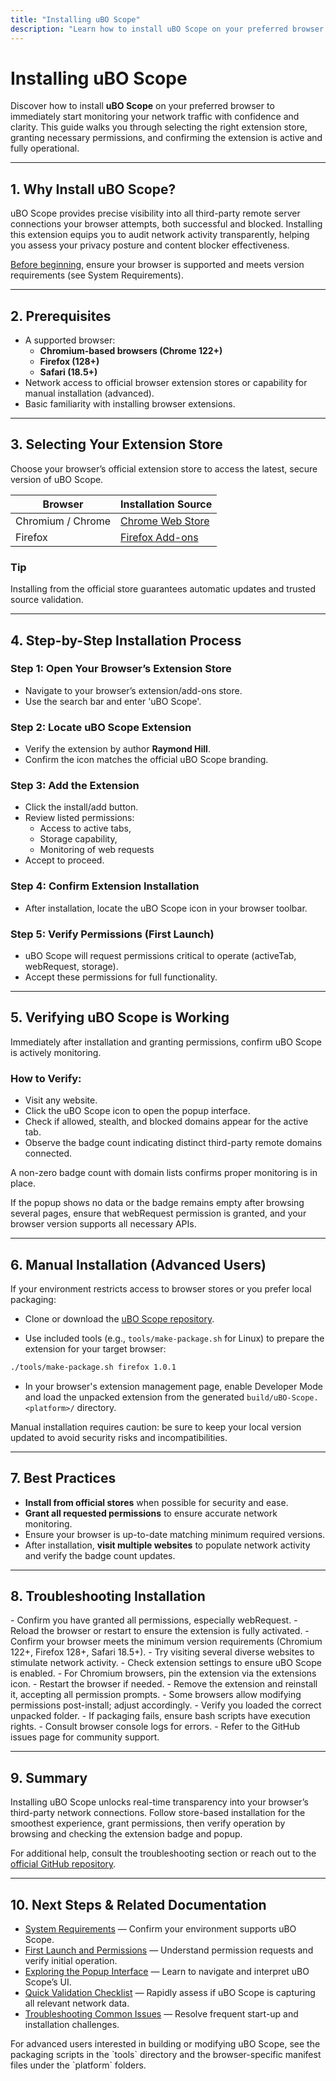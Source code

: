 ```yaml
---
title: "Installing uBO Scope"
description: "Learn how to install uBO Scope on your preferred browser and verify it’s working. Covers extension store selection, permissions, and ensuring proper operation for immediate network monitoring."
---
```


# Installing uBO Scope

Discover how to install **uBO Scope** on your preferred browser to immediately start monitoring your network traffic with confidence and clarity. This guide walks you through selecting the right extension store, granting necessary permissions, and confirming the extension is active and fully operational.

---

## 1. Why Install uBO Scope?

uBO Scope provides precise visibility into all third-party remote server connections your browser attempts, both successful and blocked. Installing this extension equips you to audit network activity transparently, helping you assess your privacy posture and content blocker effectiveness.

<u>Before beginning</u>, ensure your browser is supported and meets version requirements (see System Requirements).

---

## 2. Prerequisites

- A supported browser:
  - **Chromium-based browsers (Chrome 122+)**
  - **Firefox (128+)**
  - **Safari (18.5+)**
- Network access to official browser extension stores or capability for manual installation (advanced).
- Basic familiarity with installing browser extensions.

---

## 3. Selecting Your Extension Store

Choose your browser’s official extension store to access the latest, secure version of uBO Scope.

| Browser               | Installation Source                                           |
|-----------------------|--------------------------------------------------------------|
| Chromium / Chrome     | [Chrome Web Store](https://chromewebstore.google.com/detail/ubo-scope/bbdpgcaljkaaigfcomhidmneffjjjfgp) |
| Firefox               | [Firefox Add-ons](https://addons.mozilla.org/firefox/addon/ubo-scope/) |

### Tip

Installing from the official store guarantees automatic updates and trusted source validation.

---

## 4. Step-by-Step Installation Process

### Step 1: Open Your Browser’s Extension Store

- Navigate to your browser’s extension/add-ons store.
- Use the search bar and enter 'uBO Scope'.

### Step 2: Locate uBO Scope Extension

- Verify the extension by author **Raymond Hill**.
- Confirm the icon matches the official uBO Scope branding.

### Step 3: Add the Extension

- Click the install/add button.
- Review listed permissions:
  - Access to active tabs,
  - Storage capability,
  - Monitoring of web requests
- Accept to proceed.

### Step 4: Confirm Extension Installation

- After installation, locate the uBO Scope icon in your browser toolbar.

### Step 5: Verify Permissions (First Launch)

- uBO Scope will request permissions critical to operate (activeTab, webRequest, storage).
- Accept these permissions for full functionality.

---

## 5. Verifying uBO Scope is Working

Immediately after installation and granting permissions, confirm uBO Scope is actively monitoring.

### How to Verify:

- Visit any website.
- Click the uBO Scope icon to open the popup interface.
- Check if allowed, stealth, and blocked domains appear for the active tab.
- Observe the badge count indicating distinct third-party remote domains connected.

A non-zero badge count with domain lists confirms proper monitoring is in place.

<Tip>
If the popup shows no data or the badge remains empty after browsing several pages, ensure that webRequest permission is granted, and your browser version supports all necessary APIs.
</Tip>

---

## 6. Manual Installation (Advanced Users)

If your environment restricts access to browser stores or you prefer local packaging:

- Clone or download the [uBO Scope repository](https://github.com/gorhill/uBO-Scope).

- Use included tools (e.g., `tools/make-package.sh` for Linux) to prepare the extension for your target browser:

```bash
./tools/make-package.sh firefox 1.0.1
```

- In your browser's extension management page, enable Developer Mode and load the unpacked extension from the generated `build/uBO-Scope.<platform>/` directory.

<Note>
Manual installation requires caution: be sure to keep your local version updated to avoid security risks and incompatibilities.
</Note>

---

## 7. Best Practices

- **Install from official stores** when possible for security and ease.
- **Grant all requested permissions** to ensure accurate network monitoring.
- Ensure your browser is up-to-date matching minimum required versions.
- After installation, **visit multiple websites** to populate network activity and verify the badge count updates.

---

## 8. Troubleshooting Installation

<AccordionGroup title="Common Installation Issues and Solutions">
<Accordion title="No Network Data Displayed After Installation">
- Confirm you have granted all permissions, especially webRequest.
- Reload the browser or restart to ensure the extension is fully activated.
- Confirm your browser meets the minimum version requirements (Chromium 122+, Firefox 128+, Safari 18.5+).
- Try visiting several diverse websites to stimulate network activity.
</Accordion>
<Accordion title="Extension Does Not Appear in Toolbar">
- Check extension settings to ensure uBO Scope is enabled.
- For Chromium browsers, pin the extension via the extensions icon.
- Restart the browser if needed.
</Accordion>
<Accordion title="Permission Requests Were Declined">
- Remove the extension and reinstall it, accepting all permission prompts.
- Some browsers allow modifying permissions post-install; adjust accordingly.
</Accordion>
<Accordion title="Manual Installation Issues">
- Verify you loaded the correct unpacked folder.
- If packaging fails, ensure bash scripts have execution rights.
- Consult browser console logs for errors.
- Refer to the GitHub issues page for community support.
</Accordion>
</AccordionGroup>

---

## 9. Summary

Installing uBO Scope unlocks real-time transparency into your browser’s third-party network connections. Follow store-based installation for the smoothest experience, grant permissions, then verify operation by browsing and checking the extension badge and popup.

For additional help, consult the troubleshooting section or reach out to the [official GitHub repository](https://github.com/gorhill/uBO-Scope).

---

## 10. Next Steps & Related Documentation

- [System Requirements](../../getting-started/introduction-prerequisites/system-requirements) — Confirm your environment supports uBO Scope.
- [First Launch and Permissions](../../getting-started/install-configure/first-launch) — Understand permission requests and verify initial operation.
- [Exploring the Popup Interface](../../getting-started/using-validating/exploring-popup) — Learn to navigate and interpret uBO Scope’s UI.
- [Quick Validation Checklist](../../getting-started/using-validating/quick-validation) — Rapidly assess if uBO Scope is capturing all relevant network data.
- [Troubleshooting Common Issues](../../getting-started/using-validating/troubleshooting) — Resolve frequent start-up and installation challenges.

<Info>
For advanced users interested in building or modifying uBO Scope, see the packaging scripts in the `tools` directory and the browser-specific manifest files under the `platform` folders.
</Info>
